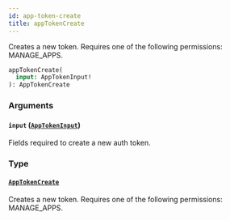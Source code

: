 ```yaml
---
id: app-token-create
title: appTokenCreate
---
```


Creates a new token. Requires one of the following permissions: MANAGE_APPS.

```graphql
appTokenCreate(
  input: AppTokenInput!
): AppTokenCreate
```

### Arguments

#### `input` ([`AppTokenInput`](../../../developer/api-reference/inputs/app-token-input))

Fields required to create a new auth token.

### Type

#### [`AppTokenCreate`](../../../developer/api-reference/objects/app-token-create)

Creates a new token. Requires one of the following permissions: MANAGE_APPS.
